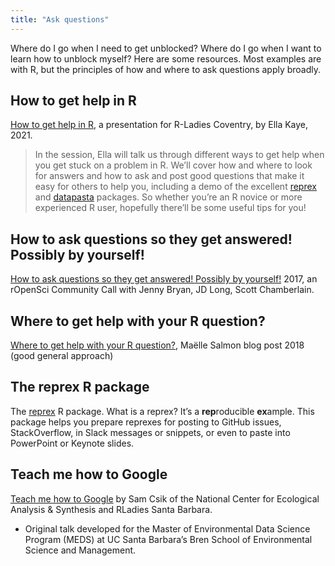 ```yaml
---
title: "Ask questions"
---
```


Where do I go when I need to get unblocked? Where do I go when I want to learn how to unblock myself? Here are some resources. Most examples are with R, but the principles of how and where to ask questions apply broadly.

## How to get help in R

[How to get help in R](https://ellakaye.rbind.io/talks/2020-10-29_how-to-get-help-in-r/), a presentation for R-Ladies Coventry, by Ella Kaye, 2021. 

> In the session, Ella will talk us through different ways to get help when you get stuck on a problem in R. We’ll cover how and where to look for answers and how to ask and post good questions that make it easy for others to help you, including a demo of the excellent [reprex](https://reprex.tidyverse.org/) and [datapasta](https://milesmcbain.github.io/datapasta/) packages. So whether you’re an R novice or more experienced R user, hopefully there’ll be some useful tips for you!

## How to ask questions so they get answered! Possibly by yourself!

[How to ask questions so they get answered! Possibly by yourself!](https://ropensci.org/commcalls/2017-03-07/) 2017, an rOpenSci Community Call with Jenny Bryan, JD Long, Scott Chamberlain.

## Where to get help with your R question?

[Where to get help with your R question?](https://masalmon.eu/2018/07/22/wheretogethelp/), Maëlle Salmon blog post 2018 (good general approach)

## The reprex R package

The [reprex](https://reprex.tidyverse.org/) R package. What is a reprex? It’s a **rep**roducible **ex**ample. This package helps you prepare reprexes for posting to GitHub issues, StackOverflow, in Slack messages or snippets, or even to paste into PowerPoint or Keynote slides. 


## Teach me how to Google 

[Teach me how to Google](https://samanthacsik.github.io/teach-me-how-to-google/slides/RLadiesSTL-2022-02-22.html#1) by Sam Csik of the National Center for Ecological Analysis & Synthesis and RLadies Santa Barbara. 

- Original talk developed for the Master of Environmental Data Science Program (MEDS) at UC Santa Barbara's Bren School of Environmental Science and Management.
